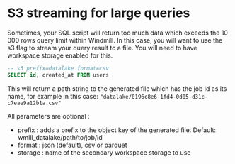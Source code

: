 # S3 streaming for large queries

Sometimes, your SQL script will return too much data which exceeds the 10 000 rows query limit within Windmill. In this case, you
will want to use the s3 flag to stream your query result to a file. You will need to have workspace storage enabled for this.

```sql
-- s3 prefix=datalake format=csv
SELECT id, created_at FROM users
```

This will return a path string to the generated file which has the job id as its name, for example in this case:
`"datalake/0196c8e6-1fd4-0d05-d31c-c7eae9a12b1a.csv"`

All parameters are optional :

- prefix : adds a prefix to the object key of the generated file. Default: wmill_datalake/path/to/job/id
- format : json (default), csv or parquet
- storage : name of the secondary workspace storage to use
